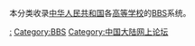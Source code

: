 本分类收录[[中华人民共和国|中华人民共和国]]各[[高等学校|高等学校]]的[[BBS|BBS]]系统。

[[Category:中華人民共和國高等學校|:]]
[[Category:BBS|Category:BBS]]
[[Category:中国大陆网上论坛|Category:中国大陆网上论坛]]